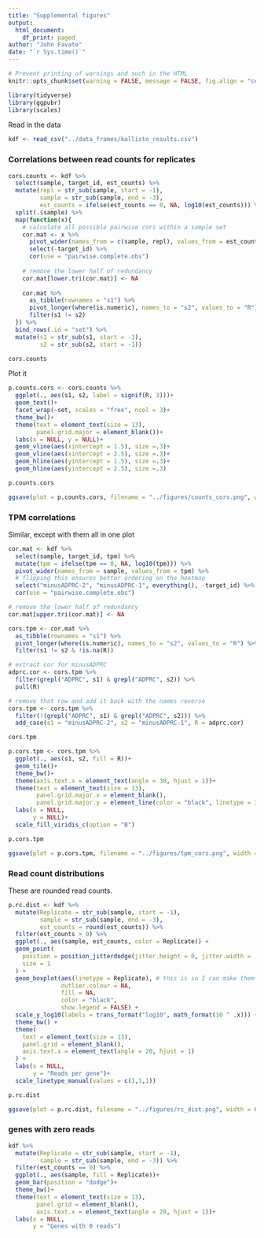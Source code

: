 ```yaml
---
title: "Supplemental figures"
output: 
  html_document:
    df_print: paged
author: "John Favate"
date: "`r Sys.time()`"
---
```


<style type="text/css">
.main-container {
  max-width: 1500px;
  margin-left: auto;
  margin-right: auto;
}
</style>

```r
# Prevent printing of warnings and such in the HTML
knitr::opts_chunk$set(warning = FALSE, message = FALSE, fig.align = "center")
```

```r
library(tidyverse)
library(ggpubr)
library(scales)
```

Read in the data
```r
kdf <- read_csv("../data_frames/kallisto_results.csv")
```

### Correlations between read counts for replicates

```r
cors.counts <- kdf %>% 
  select(sample, target_id, est_counts) %>% 
  mutate(repl = str_sub(sample, start = -1),
         sample = str_sub(sample, end = -3),
         est_counts = ifelse(est_counts == 0, NA, log10(est_counts))) %>% 
  split(.$sample) %>% 
  map(function(x){
    # calculate all possible pairwise cors within a sample set
    cor.mat <- x %>% 
      pivot_wider(names_from = c(sample, repl), values_from = est_counts) %>% 
      select(-target_id) %>% 
      cor(use = "pairwise.complete.obs")
    
    # remove the lower half of redundancy
    cor.mat[lower.tri(cor.mat)] <- NA
    
    cor.mat %>% 
      as_tibble(rownames = "s1") %>% 
      pivot_longer(where(is.numeric), names_to = "s2", values_to = "R") %>% 
      filter(s1 != s2)
  }) %>% 
  bind_rows(.id = "set") %>% 
  mutate(s1 = str_sub(s1, start = -1),
         s2 = str_sub(s2, start = -1))

cors.counts
```

Plot it
```r
p.counts.cors <- cors.counts %>% 
  ggplot(., aes(s1, s2, label = signif(R, 3)))+
  geom_text()+
  facet_wrap(~set, scales = "free", ncol = 3)+
  theme_bw()+
  theme(text = element_text(size = 13),
        panel.grid.major = element_blank())+
  labs(x = NULL, y = NULL)+
  geom_vline(aes(xintercept = 1.5), size =.3)+
  geom_vline(aes(xintercept = 2.5), size =.3)+
  geom_hline(aes(yintercept = 1.5), size =.3)+
  geom_hline(aes(yintercept = 2.5), size =.3)

p.counts.cors

ggsave(plot = p.counts.cors, filename = "../figures/counts_cors.png", width = 5, height = 4)
```

### TPM correlations

Similar, except with them all in one plot
```r
cor.mat <- kdf %>%
  select(sample, target_id, tpm) %>%
  mutate(tpm = ifelse(tpm == 0, NA, log10(tpm))) %>%
  pivot_wider(names_from = sample, values_from = tpm) %>%
  # flipping this ensures better ordering on the heatmap
  select("minusADPRC-2", "minusADPRC-1", everything(), -target_id) %>%
  cor(use = "pairwise.complete.obs")

# remove the lower half of redundancy
cor.mat[upper.tri(cor.mat)] <- NA

cors.tpm <- cor.mat %>%
  as_tibble(rownames = "s1") %>%
  pivot_longer(where(is.numeric), names_to = "s2", values_to = "R") %>%
  filter(s1 != s2 & !is.na(R))

# extract cor for minusADPRC
adprc.cor <- cors.tpm %>% 
  filter(grepl("ADPRC", s1) & grepl("ADPRC", s2)) %>% 
  pull(R)

# remove that row and add it back with the names reverse
cors.tpm <- cors.tpm %>% 
  filter(!(grepl("ADPRC", s1) & grepl("ADPRC", s2))) %>% 
  add_case(s1 = "minusADPRC-2", s2 = "minusADPRC-1", R = adprc.cor)

cors.tpm
```

```r
p.cors.tpm <- cors.tpm %>% 
  ggplot(., aes(s1, s2, fill = R))+
  geom_tile()+
  theme_bw()+
  theme(axis.text.x = element_text(angle = 30, hjust = 1))+
  theme(text = element_text(size = 13),
        panel.grid.major.x = element_blank(),
        panel.grid.major.y = element_line(color = "black", linetype = 3, size = .2))+
  labs(x = NULL,
       y = NULL)+
  scale_fill_viridis_c(option = "B")

p.cors.tpm

ggsave(plot = p.cors.tpm, filename = "../figures/tpm_cors.png", width = 8, height = 5)
```

### Read count distributions

These are rounded read counts.
```r
p.rc.dist <- kdf %>%
  mutate(Replicate = str_sub(sample, start = -1),
         sample = str_sub(sample, end = -3),
         est_counts = round(est_counts)) %>%
  filter(est_counts > 0) %>% 
  ggplot(., aes(sample, est_counts, color = Replicate)) +
  geom_point(
    position = position_jitterdodge(jitter.height = 0, jitter.width = .2),
    size = 1
  ) +
  geom_boxplot(aes(linetype = Replicate), # this is so I can make them black and let the points be colored
               outlier.colour = NA,
               fill = NA,
               color = "black",
               show.legend = FALSE) +
  scale_y_log10(labels = trans_format("log10", math_format(10 ^ .x))) +
  theme_bw() +
  theme(
    text = element_text(size = 13),
    panel.grid = element_blank(),
    axis.text.x = element_text(angle = 20, hjust = 1)
  ) +
  labs(x = NULL,
       y = "Reads per gene")+
  scale_linetype_manual(values = c(1,1,1))

p.rc.dist

ggsave(plot = p.rc.dist, filename = "../figures/rc_dist.png", width = 6, height = 3.5)
```

### genes with zero reads

```r
kdf %>% 
  mutate(Replicate = str_sub(sample, start = -1),
         sample = str_sub(sample, end = -3)) %>% 
  filter(est_counts == 0) %>% 
  ggplot(., aes(sample, fill = Replicate))+
  geom_bar(position = "dodge")+
  theme_bw()+
  theme(text = element_text(size = 13),
        panel.grid = element_blank(),
        axis.text.x = element_text(angle = 20, hjust = 1))+
  labs(x = NULL,
       y = "Genes with 0 reads")
```


